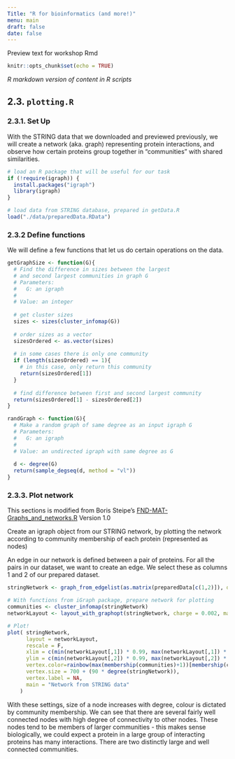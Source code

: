 ```yaml
---
Title: "R for bioinformatics (and more!)"
menu: main
draft: false
date: false
---
```


Preview text for workshop Rmd

<!--more-->

```r
knitr::opts_chunk$set(echo = TRUE)
```

*R markdown version of content in R scripts*

## 2.3. `plotting.R`

### 2.3.1. Set Up

With the STRING data that we downloaded and previewed previously, we will create a network (aka. graph) representing protein interactions, and observe how certain proteins group together in "communities" with shared similarities.

```r
# load an R package that will be useful for our task
if (!require(igraph)) {
  install.packages("igraph")
  library(igraph)
}

# load data from STRING database, prepared in getData.R
load("./data/preparedData.RData")
```


### 2.3.2 Define functions
We will define a few functions that let us do certain operations on the data.

```r
getGraphSize <- function(G){
  # Find the difference in sizes between the largest 
  # and second largest communities in graph G
  # Parameters:
  #   G: an igraph
  #
  # Value: an integer
  
  # get cluster sizes
  sizes <- sizes(cluster_infomap(G))
  
  # order sizes as a vector
  sizesOrdered <- as.vector(sizes)
  
  # in some cases there is only one community
  if (length(sizesOrdered) == 1){
    # in this case, only return this community
    return(sizesOrdered[1])
  }
  
  # find difference between first and second largest community
  return(sizesOrdered[1] - sizesOrdered[2])
}

randGraph <- function(G){
  # Make a random graph of same degree as an input igraph G
  # Parameters:
  #   G: an igraph
  #
  # Value: an undirected igraph with same degree as G
  
  d <- degree(G)
  return(sample_degseq(d, method = "vl"))
}
```



### 2.3.3. Plot network

This sections is modified from Boris Steipe's [FND-MAT-Graphs_and_networks.R](https://github.com/hyginn/ABC-units) Version 1.0 

Create an igraph object from our STRING network, by plotting the network 
according to community membership of each protein (represented as nodes)

An edge in our network is defined between a pair of proteins. For all the pairs 
in our dataset, we want to create an edge. We select these as columns 1 and 2 of 
our prepared dataset. 


```r
stringNetwork <- graph_from_edgelist(as.matrix(preparedData[c(1,2)]), directed = F)

# With functions from iGraph package, prepare network for plotting
communities <- cluster_infomap(stringNetwork)
networkLayout <- layout_with_graphopt(stringNetwork, charge = 0.002, mass=100, spring.constant = 0.5)

# Plot!
plot( stringNetwork,
      layout = networkLayout,
      rescale = F,
      xlim = c(min(networkLayout[,1]) * 0.99, max(networkLayout[,1]) * 1.01),
      ylim = c(min(networkLayout[,2]) * 0.99, max(networkLayout[,2]) * 1.01),
      vertex.color=rainbow(max(membership(communities)+1))[membership(communities)+1],
      vertex.size = 700 + (90 * degree(stringNetwork)),
      vertex.label = NA,
      main = "Network from STRING data"
    )
```

With these settings, size of a node increases with degree, colour is dictated by 
community membership. We can see that there are several fairly well connected nodes 
with high degree of connectivity to other nodes. These nodes tend to be members of 
larger communities - this makes sense biologically, we could expect a protein in a 
large group of interacting proteins has many interactions. There are two distinctly 
large and well connected communities.

